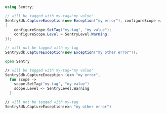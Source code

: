 ```csharp
using Sentry;

// will be tagged with my-tag="my value"
SentrySdk.CaptureException(new Exception("my error"), configureScope =>
{
    configureScope.SetTag("my-tag", "my value");
    configureScope.Level = SentryLevel.Warning;
});

// will not be tagged with my-tag
SentrySdk.CaptureException(new Exception("my other error"));
```

```fsharp
open Sentry

// will be tagged with my-tag="my value"
SentrySdk.CaptureException (exn "my error",
  fun scope ->
    scope.SetTag("my-tag", "my value")
    scope.Level <- SentryLevel.Warning
  )

// will not be tagged with my-tag
SentrySdk.CaptureException(exn "my other error")
```
